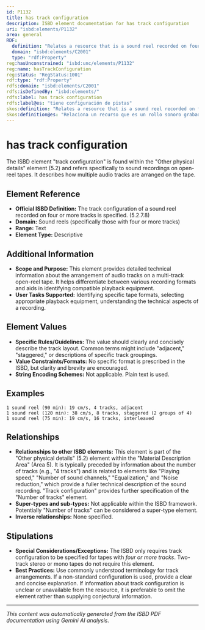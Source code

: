 ```yaml
---
id: P1132
title: has track configuration
description: ISBD element documentation for has track configuration
uri: "isbd:elements/P1132"
area: general
RDF:
  definition: "Relates a resource that is a sound reel recorded on four or more tracks to its track configuration."
  domain: "isbd:elements/C2001"
  type: "rdf:Property"
reg:hasUnconstrained: "isbd:unc/elements/P1132"
reg:name: hasTrackConfiguration
reg:status: "RegStatus:1001"
rdf:type: "rdf:Property"
rdfs:domain: "isbd:elements/C2001"
rdfs:isDefinedBy: "isbd:elements/"
rdfs:label: has track configuration
rdfs:label@es: "tiene configuración de pistas"
skos:definition: "Relates a resource that is a sound reel recorded on four or more tracks to its track configuration."
skos:definition@es: "Relaciona un recurso que es un rollo sonoro grabado en cuatro o más pistas con la configuración de sus pistas."
---
```

# has track configuration

The ISBD element "track configuration" is found within the "Other physical details" element (5.2) and refers specifically to sound recordings on open-reel tapes. It describes how multiple audio tracks are arranged on the tape.

## Element Reference

- **Official ISBD Definition:** The track configuration of a sound reel recorded on four or more tracks is specified. (5.2.7.8)
- **Domain:** Sound reels (specifically those with four or more tracks)
- **Range:** Text
- **Element Type:** Descriptive

## Additional Information

- **Scope and Purpose:** This element provides detailed technical information about the arrangement of audio tracks on a multi-track open-reel tape.  It helps differentiate between various recording formats and aids in identifying compatible playback equipment.
- **User Tasks Supported:**  Identifying specific tape formats, selecting appropriate playback equipment, understanding the technical aspects of a recording.

## Element Values

- **Specific Rules/Guidelines:** The value should clearly and concisely describe the track layout. Common terms might include "adjacent," "staggered," or descriptions of specific track groupings.
- **Value Constraints/Formats:** No specific format is prescribed in the ISBD, but clarity and brevity are encouraged.
- **String Encoding Schemes:**  Not applicable. Plain text is used.

## Examples

```
1 sound reel (90 min): 19 cm/s, 4 tracks, adjacent
1 sound reel (120 min): 38 cm/s, 8 tracks, staggered (2 groups of 4)
1 sound reel (75 min): 19 cm/s, 16 tracks, interleaved
```

## Relationships

- **Relationships to other ISBD elements:**  This element is part of the "Other physical details" (5.2) element within the "Material Description Area" (Area 5). It is typically preceded by information about the number of tracks (e.g., "4 tracks") and is related to elements like "Playing speed," "Number of sound channels," "Equalization," and "Noise reduction," which provide a fuller technical description of the sound recording.  "Track configuration" provides further specification of the "Number of tracks" element.
- **Super-types and sub-types:**  Not applicable within the ISBD framework.  Potentially "Number of tracks" can be considered a super-type element.
- **Inverse relationships:** None specified.

## Stipulations

- **Special Considerations/Exceptions:** The ISBD only requires track configuration to be specified for tapes with *four or more tracks*.  Two-track stereo or mono tapes do not require this element.
- **Best Practices:** Use commonly understood terminology for track arrangements. If a non-standard configuration is used, provide a clear and concise explanation. If information about track configuration is unclear or unavailable from the resource, it is preferable to omit the element rather than supplying conjectural information.


---

*This content was automatically generated from the ISBD PDF documentation using Gemini AI analysis.*
